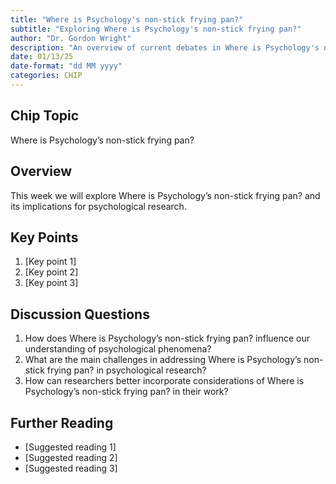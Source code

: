 ```yaml
---
title: "Where is Psychology's non-stick frying pan?"
subtitle: "Exploring Where is Psychology's non-stick frying pan?"
author: "Dr. Gordon Wright"
description: "An overview of current debates in Where is Psychology's non-stick frying pan? as it relates to Psychology"
date: 01/13/25
date-format: "dd MM yyyy"
categories: CHIP
---
```

## Chip Topic
Where is Psychology's non-stick frying pan?

## Overview
This week we will explore Where is Psychology's non-stick frying pan? and its implications for psychological research.

## Key Points
1. [Key point 1]
2. [Key point 2]
3. [Key point 3]

## Discussion Questions
1. How does Where is Psychology's non-stick frying pan? influence our understanding of psychological phenomena?
2. What are the main challenges in addressing Where is Psychology's non-stick frying pan? in psychological research?
3. How can researchers better incorporate considerations of Where is Psychology's non-stick frying pan? in their work?

## Further Reading
- [Suggested reading 1]
- [Suggested reading 2]
- [Suggested reading 3]
